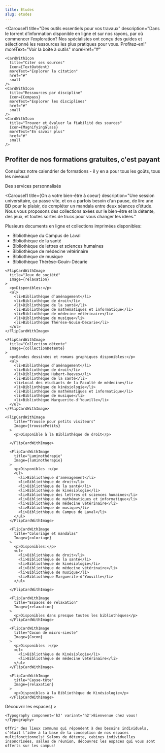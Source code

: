 ```yaml
---
title: Études
slug: etudes
---
```




<SuperHero
  title="On inspire la réussite"
  imageName='etudes'
/>

<Section>

  <Carousel1 
    title="Des outils essentiels pour vos travaux"
    description="Dans le torrent d’information disponible en ligne et sur nos rayons, par où commencer l’exploration? Nos spécialistes ont conçu des guides et sélectionné les ressources les plus pratiques pour vous. Profitez-en!"
    moreText="Voir la boîte à outils"
    moreHref="#"
  >
    <CardWithIcon
      title="Citer ses sources"
      Icon={TextOutdent}
      moreText="Explorer la citation"
      href="#"
      small
    />
    <CardWithIcon
      title="Ressources par discipline"
      Icon={Compass}
      moreText="Explorer les disciplines"
      href="#"
      small
    />
    <CardWithIcon
      title="Trouver et évaluer la fiabilité des sources"
      Icon={MagnifyingGlass}
      moreText="En savoir plus"
      href="#"
      small
    />
  </Carousel1>

</Section>

<Section bg="bleu100">

  ## Profiter de nos formations gratuites, c'est payant

  Consultez notre calendrier de formations - il y en a pour tous les goûts, tous les niveaux!

  <ListeFormations moreText="Toutes nos formations" moreLink="https://calendrier.bib.umontreal.ca/calendar?cid=7690&t=m&d=0000-00-00&cal=7690&inc=0" />

</Section>

<Section bg='vertFonce'>

  <Typography component="h2" variant="display5"> Des services personnalisés</Typography>


  <RichList bg="vertFonce">
    <RichListItemWithLink 
      title="Accueil en bibliothèque"
      description="Notre équipe est présente en bibliothèques pour répondre à vos questions sur place - passez nous voir au comptoir!"
      href="#"
      color="vertFonce"
    />
    <RichListItemWithLink 
      title="Clavardage"
      description="Même à distance, notre équipe est à un clic pour répondre à vos questions, vous aider à repérer un document, utiliser les ressources des bibliothèques ou vous offrir un soutien informatique."
      href="#"
      color="vertFonce"
    />
    <RichListItemWithLink 
      title="Rendez-vous avec nos spécialistes"
      description="Notre équipe propose du soutien individuels. Approfondissez les notions à votre rythme dans une ambiance accueillante."
      href="../a-propos/notre-equipe"
      color="vertFonce"
    />
    <RichListItemWithLink 
      title="Services pour les cycles supérieurs"
      description="Jumelage avec un bibliothécaire, dépôt dans Papyrus, mise en page dans Word, matinées de rédaction, nous vous proposons une gamme de services pour vous épauler dans votre processus de rédaction."
      href="../recherche"
      color="vertFonce"
    />
    <RichListItemWithLink 
      title="Service Accessibilité"
      description="L’accès à la documentation dont vous avez besoin est notre priorité. Profitez également d’un soutien, d’équipements et de logiciels adaptés pour vous accompagner dans votre parcours universitaire."
      href="../service-accessibilite.mdx"
      color="vertFonce"
    />
  </RichList>

</Section>

<Section>
  <Carousel1
    title="Problème informatique? Pas de panique!"
    description="Accès hors campus, authentification, impression, numérisation, prêt d’ordinateurs ou de tablettes; nos comptoirs, nos services et nos spécialistes vous sont accessibles à l’année!"
    moreText="Voir les ressources informatiques"
    moreHref="https://studio.bib.umontreal.ca/informatique/"
  >
    <CardWithIcon
      color="rose300"
      title="Accès à distance aux ressources électroniques (PROXY)"
      Icon={Laptop}
      moreText="Consulter la documentation"
      href="https://studio.bib.umontreal.ca/informatique/proxy"
      small
    />
    <CardWithIcon
      color="rose300"
      title="Utilisation des outils bureautiques"
      Icon={MicrosoftWordLogo}
      moreText="Consulter la documentation"
      href="https://studio.bib.umontreal.ca/informatique/Logiciels"
      small
    />
    <CardWithIcon
      color="rose300"
      title="Installation et configuration de logiciels"
      Icon={DownloadSimple}
      moreText="Consulter la documentation"
      href="https://studio.bib.umontreal.ca/informatique/Logiciels"
      small
    />
    <CardWithIcon
      color="rose300"
      title="Connexion à distance aux logiciels"
      Icon={Plugs}
      moreText="Consulter la documentation"
      href="https://studio.bib.umontreal.ca/informatique/connexion-distance"
      small
    />
  </Carousel1>

</Section>

<Section bg="bleu100">

  <Carousel1
    title={<Typography component="h2">On a votre bien-être à coeur</Typography>}
    description="Une session universitaire, ça passe vite, et on a parfois besoin d’un pause, de lire une BD pour le plaisir, de compléter un mandala entre deux séances d’étude. Nous vous proposons des collections axées sur le bien-être et la détente, des jeux, et toutes sortes de trucs pour vous changer les idées."
  >
   <FlipCardWithImage
      title="Collection bien être"
      Image={collectionBienEtre}
    >
      <p>Plusieurs documents en ligne et collections imprimées disponibles:</p>
      <ul>
      <li>Bibliothèque du Campus de Laval</li>
      <li>Bibliothèque de la santé</li>
      <li>Bibliothèque de lettres et sciences humaines</li>
      <li>Bibliothèque de médecine vétérinaire</li>
      <li>Bibliothèque de musique</li>
      <li>Bibliothèque Thérèse-Gouin-Décarie</li>
      </ul>
    </FlipCardWithImage>

    <FlipCardWithImage
      title="Jeux de société"
      Image={relaxation}
    >
      <p>Disponibles:</p>
      <ul>
        <li>Bibliothèque d’aménagement</li>
        <li>Bibliothèque de droit</li>
        <li>Bibliothèque de la santé</li>
        <li>Bibliothèque de mathématiques et informatique</li>
        <li>Bibliothèque de médecine vétérinaire</li>
        <li>Bibliothèque de musique</li>
        <li>Bibliothèque Thérèse-Gouin-Décarie</li>
      </ul>
    </FlipCardWithImage>

    <FlipCardWithImage
      title="Collection détente"
      Image={collectionDetente}
    >
      <p>Bandes dessinées et romans graphiques disponibles:</p>
      <ul>
        <li>Bibliothèque d’aménagement</li>
        <li>Bibliothèque de droit</li>
        <li>Bibliothèque Hubert-Reeves</li>
        <li>Bibliothèque de la santé</li>
        <li>Local des étudiants de la Faculté de médecine</li>
        <li>Bibliothèque de kinésiologie</li>
        <li>Bibliothèque de mathématiques et informatique</li>
        <li>Bibliothèque de musique</li>
        <li>Bibliothèque Marguerite-d'Youville</li>
      </ul>
    </FlipCardWithImage>

    <FlipCardWithImage
        title="Trousse pour petits visiteurs"
        Image={troussePetits}
      >
        <p>Disponible à la Bibliothèque de droit</p>
        
      </FlipCardWithImage>

      <FlipCardWithImage
        title="Luminothérapie"
        Image={luminotherapie}
      >
        <p>Disponibles :</p>
        <ul>
          <li>Bibliothèque d'aménagement</li>
          <li>Bibliothèque de droit</li>
          <li>Bibliothèque de la santé</li>
          <li>Bibliothèque de kinésiologie</li>
          <li>Bibliothèque des lettres et sciences humaines</li>
          <li>Bibliothèque de mathématiques et informatique</li>
          <li>Bibliothèque de médecine vétérinaire</li>
          <li>Bibliothèque de musique</li>
          <li>Bibliothèque du Campus de Laval</li>
        </ul>
      </FlipCardWithImage>

      <FlipCardWithImage
        title="Coloriage et mandalas"
        Image={coloriage}
      >
        <p>Disponibles:</p>
        <ul>
          <li>Bibliothèque de droit</li>
          <li>Bibliothèque de la santé</li>
          <li>Bibliothèque de kinésiologie</li>
          <li>Bibliothèque de médecine vétérinaire</li>
          <li>Bibliothèque de musique</li>
          <li>Bibliothèque Marguerite-d'Youville</li>
        </ul>

      </FlipCardWithImage>

      <FlipCardWithImage
        title="Espaces de relaxation"
        Image={relaxation}
      >
        <p>Disponibles dans presque toutes les bibliothèques</p>
      </FlipCardWithImage>
            
      <FlipCardWithImage
        title="Cocon de micro-sieste"
        Image={Cocon}
      >
        <p>Disponibles :</p>
        <ul>
          <li>Bibliothèque de Kinésiologie</li> 
          <li>Bibliothèque de médecine vétérinaire</li> 
        </ul>
      </FlipCardWithImage>
            
      <FlipCardWithImage
        title="Casse-tête"
        Image={relaxation}
      >
        <p>Disponibles à la Bibliothèque de Kinésiologie</p>
      </FlipCardWithImage>

  </Carousel1>
</Section>

<Section>
  <HeroWithImage
    Image={imageBienvenue}
    footer={<Button primary href='../espaces/'>Découvrir les espaces</Button>}
  >

    <Typography component='h2' variant='h2'>Bienvenue chez vous!</Typography>

    Offrir des lieux communs qui répondent à des besoins individuels, c’était l’idée à la base de la conception de nos espaces multifonctionnels! Salons de détente, cabines individuelles insonorisées, salles de réunion, découvrez les espaces qui vous sont offerts sur les campus!

  </HeroWithImage>
</Section>
